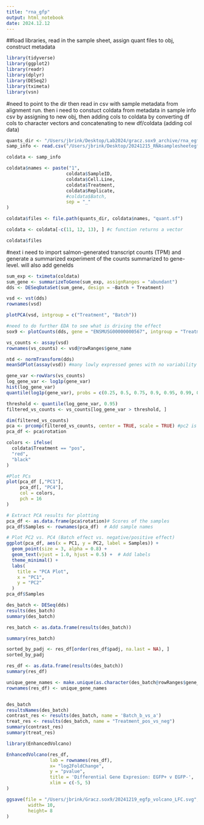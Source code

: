 ```yaml
---
title: "rna_gfp"
output: html_notebook
date: 2024.12.12
---
```

##load libraries, read in the sample sheet, assign quant files to obj, construct metadata  

```r
library(tidyverse)
library(ggplot2)
library(readr)
library(dplyr)
library(DESeq2)
library(tximeta)
library(vsn)
```
#need to point to the dir then read in csv with sample metadata from alignment run. then i need to constuct coldata from metadata in sample info csv by assigning to new obj, then adding cols to coldata by converting df cols to character vectors and concatenating to new df/coldata (adding col data)
```r
quants_dir <- "/Users/jbrink/Desktop/Lab2024/gracz.sox9_archive/rna_egfp/quants"
samp_info <- read.csv("/Users/jbrink/Desktop/20241215_RNAsamplesheetegfp.csv", header = TRUE)

coldata <- samp_info

coldata$names <- paste("1",
                      coldata$SampleID,
                      coldata$Cell.Line,
                      coldata$Treatment,
                      coldata$Replicate,
                      #coldata$Batch,
                      sep = "_"
)

coldata$files <- file.path(quants_dir, coldata$names, "quant.sf")

coldata <- coldata[-c(11, 12, 13), ] #c function returns a vector 

coldata$files
```
#next i need to import salmon-generated transcript counts (TPM) and generate a summarized experiment of the counts summarized to gene-level. will also add geneIds
```r
sum_exp <- tximeta(coldata)
sum_gene <- summarizeToGene(sum_exp, assignRanges = "abundant")
dds <- DESeqDataSet(sum_gene, design = ~Batch + Treatment)

vsd <- vst(dds)
rownames(vsd)

plotPCA(vsd, intgroup = c("Treatment", "Batch"))
```

```r
#need to do further EDA to see what is driving the effect 
sox9 <- plotCounts(dds, gene = "ENSMUSG00000000567", intgroup = "Treatment") #sox4 is barely expressed across treatment, sox9 expression majorly changes which makes sense

vs_counts <- assay(vsd)
rownames(vs_counts) <- vsd@rowRanges$gene_name

ntd <- normTransform(dds)
meanSdPlot(assay(vsd)) #many lowly expressed genes with no variability filt by mean rank< 10,000 
```

```r
gene_var <-rowVars(vs_counts)
log_gene_var <- log1p(gene_var)
hist(log_gene_var)
quantile(log1p(gene_var), probs = c(0.25, 0.5, 0.75, 0.9, 0.95, 0.99, 0.995))
```

```r
threshold <- quantile(log_gene_var, 0.95)
filtered_vs_counts <- vs_counts[log_gene_var > threshold, ]

dim(filtered_vs_counts)
pca <- prcomp(filtered_vs_counts, center = TRUE, scale = TRUE) #pc2 is a batch effect, pc4 is neg v positive effect
pca_df <- pca$rotation

colors <- ifelse(
  coldata$Treatment == "pos",
  "red",
  "black"
)

#Plot PCs
plot(pca_df [,"PC1"], 
     pca_df[, "PC4"], 
     col = colors, 
     pch = 16
)
```
```r
# Extract PCA results for plotting
pca_df <- as.data.frame(pca$rotation)# Scores of the samples
pca_df$Samples <- rownames(pca_df)  # Add sample names

# Plot PC2 vs. PC4 (Batch effect vs. negative/positive effect)
ggplot(pca_df, aes(x = PC1, y = PC2, label = Samples)) +
  geom_point(size = 3, alpha = 0.8) +
  geom_text(vjust = 1.0, hjust = 0.5) +  # Add labels
  theme_minimal() +
  labs(
    title = "PCA Plot",
    x = "PC1",
    y = "PC2"
  )
pca_df$Samples
```

```r
des_batch <- DESeq(dds)
results(des_batch)
summary(des_batch)

res_batch <- as.data.frame(results(des_batch))

summary(res_batch)

sorted_by_padj <- res_df[order(res_df$padj, na.last = NA), ]
sorted_by_padj
```

```r
res_df <- as.data.frame(results(des_batch))
summary(res_df)

unique_gene_names <- make.unique(as.character(des_batch@rowRanges$gene_name))
rownames(res_df) <- unique_gene_names


des_batch
resultsNames(des_batch)
contrast_res <- results(des_batch, name = 'Batch_b_vs_a')
treat_res <- results(des_batch, name = "Treatment_pos_vs_neg")
summary(contrast_res)
summary(treat_res)
```

```r
library(EnhancedVolcano)

EnhancedVolcano(res_df,
                lab = rownames(res_df),
                x= "log2FoldChange",
                y = "pvalue",
                title = 'Differential Gene Expresion: EGFP+ v EGFP-',
                xlim = c(-5, 5)
)

ggsave(file = "/Users/jbrink/Gracz.sox9/20241219_egfp_volcano_LFC.svg",
        width= 10,
        height= 8
)
```

